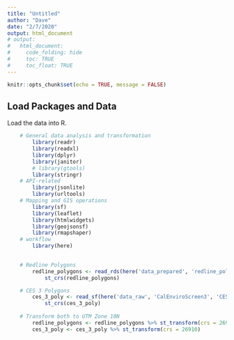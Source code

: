 ```yaml
---
title: "Untitled"
author: "Dave"
date: "2/7/2020"
output: html_document
# output: 
#   html_document:  
#     code_folding: hide
#     toc: TRUE
#     toc_float: TRUE
---
```


```r
knitr::opts_chunk$set(echo = TRUE, message = FALSE)
```

## Load Packages and Data
Load the data into R.

```r
    # General data analysis and transformation
        library(readr)
        library(readxl)
        library(dplyr)
        library(janitor)
        # library(gtools)
        library(stringr)
    # API-related
        library(jsonlite)
        library(urltools)
    # Mapping and GIS operations
        library(sf)
        library(leaflet)
        library(htmlwidgets)
        library(geojsonsf)
        library(rmapshaper)
    # workflow
        library(here)
        
```

```r
    # Redline Polygons
        redline_polygons <- read_rds(here('data_prepared', 'redline_polygons.RDS'))
            st_crs(redline_polygons)

    # CES 3 Polygons
        ces_3_poly <- read_sf(here('data_raw', 'CalEnviroScreen3', 'CESJune2018Update_SHP','CES3June2018Update.shp'))
            st_crs(ces_3_poly)
            
    # Transform both to UTM Zone 10N
        redline_polygons <- redline_polygons %>% st_transform(crs = 26910)
        ces_3_poly <- ces_3_poly %>% st_transform(crs = 26910)
```
